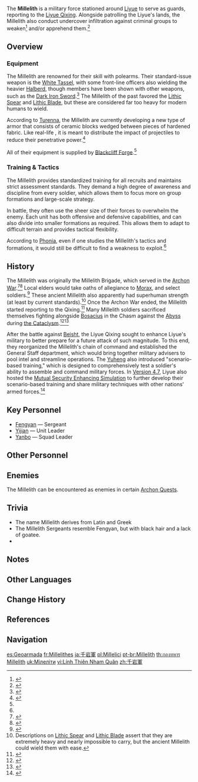 {{CustomTabs
|tab1 = Overview
|tab2 = Enemy Group
}}
{{Faction Infobox
|image        = Millelith in Rite of Descension.png
|caption      = Millelith soldiers in the Archon Quest Rite of Descension
|base         = [[Liyue]]
|region       = Liyue
}}
{{Quote|While the Millelith stands guard, evil shall never prevail!|Motto of the Millelith}}
The '''Millelith''' is a military force stationed around [[Liyue]] to serve as guards, reporting to the [[Liyue Qixing]]. Alongside patrolling the Liyue's lands, the Millelith also conduct undercover infiltration against criminal groups to weaken<ref>{{Ref/Quest|Undetected Infiltration}}</ref> and/or apprehend them.<ref>{{Ref/Quest|The Dealing Sands}}</ref>

==Overview==
===Equipment===
The Millelith are renowned for their skill with polearms. Their standard-issue weapon is the [[White Tassel]], with some front-line officers also wielding the heavier [[Halberd]], though members have been shown with other weapons, such as the [[Dark Iron Sword]].<ref>{{Ref/Quest|Rite of Descension}}</ref> The Millelith of the past favored the [[Lithic Spear]] and [[Lithic Blade]], but these are considered far too heavy for modern humans to wield.

According to [[Turenna]], the Millelith are currently developing a new type of armor that consists of ceramic blocks wedged between pieces of hardened fabric. Like real-life {{w|ceramic armor}}, it is meant to distribute the impact of projectiles to reduce their penetrative power.<ref name="CaW">{{Ref/Quest|Commanders and Wargames}}</ref>

All of their equipment is supplied by [[Blackcliff Forge]].<ref name="CaW" />

===Training & Tactics===
The Millelith provides standardized training for all recruits and maintains strict assessment standards. They demand a high degree of awareness and discipline from every soldier, which allows them to focus more on group formations and large-scale strategy. 

In battle, they often use the sheer size of their forces to overwhelm the enemy. Each unit has both offensive and defensive capabilities, and can also divide into smaller formations as required. This allows them to adapt to difficult terrain and provides tactical flexibility.

According to [[Phonia]], even if one studies the Millelith's tactics and formations, it would still be difficult to find a weakness to exploit.<ref name="CaW" />

==History==
The Millelith was originally the Millelith Brigade, which served in the [[Archon War]].<ref>{{Ref/NPC|Fengyan}}</ref><ref>{{Ref/Weapon|Lithic Blade}}</ref> Local elders would take oaths of allegiance to [[Morax]], and select soldiers.<ref>{{Ref/Arti|Noble's Pledging Vessel}}</ref> These ancient Millelith also apparently had superhuman strength (at least by current standards).<ref group="Note">Descriptions on [[Lithic Spear]] and [[Lithic Blade]] assert that they are extremely heavy and nearly impossible to carry, but the ancient Millelith could wield them with ease.</ref> Once the Archon War ended, the Millelith started reporting to the Qixing.<ref>{{Ref/Book|Stone Tablet Compilations: Vol. I}}</ref> Many Millelith soldiers sacrificed themselves fighting alongside [[Bosacius]] in the Chasm against the [[Abyss]] during [[Cataclysm|the Cataclysm]].<ref>{{Ref/ArtiSet|Tenacity of the Millelith}}</ref><ref>{{Ref/Quest|The Millennial Mountains}}</ref>

After the battle against [[Beisht]], the Liyue Qixing sought to enhance Liyue's military to better prepare for a future attack of such magnitude. To this end, they reorganized the Millelith's chain of command and established the General Staff department, which would bring together military advisers to pool intel and streamline operations. The [[Yuheng]] also introduced "scenario-based training," which is designed to comprehensively test a soldier's ability to assemble and command military forces. In [[Version 4.7]], Liyue also hosted the [[Mutual Security Enhancing Simulation]] to further develop their scenario-based training and share military techniques with other nations' armed forces.<ref>{{Ref/Quest|Scenarios for Study}}</ref>

==Key Personnel==
* [[Fengyan]] &mdash; Sergeant
* [[Yijian]] &mdash; Unit Leader
* [[Yanbo]] &mdash; Squad Leader

==Other Personnel==
{{Characters by Category List|Millelith|4}}

==Enemies==
{{main|Millelith Soldiers}}
The Millelith can be encountered as enemies in certain [[Archon Quests]].

==Trivia==
* The name Millelith derives from Latin {{Lang|mini=1|la=''{{wt|mille||Latin}}''|la_tl=thousand}} and Greek {{Lang|mini=1|el=''{{wt|λίθος|lithos|Ancient Greek}}''|el_tl=stone.}}
* The Millelith Sergeants resemble Fengyan, but with black hair and a lack of goatee.
* {{Furnishing Mentions|name=The Millelith|are=1}}

==Notes==
{{Reflist|note=1}}

==Other Languages==
{{Other Languages
|en      = Millelith
|zhs     = 千岩军
|zhs_rm  = Qiānyán-jūn
|zht     = 千岩軍
|zht_rm  = Qiānyán-jūn
|zh_tl   = Thousand Rock Army
|ja      = 千岩軍
|ja_rm   = Sengan-gun
|ja_tl   = Thousand Rock Army{{Sino|ja}}
|ko      = {{tt|천암<->군|千岩軍}}
|ko_tl   = Thousand Rock Army{{Sino|ko}}
|es      = Geoarmada
|es_tl   = Geonavy
|fr      = Millelithe
|fr_tl   = Millelith
|ru      = Миллелит
|th      = กองทหาร Millelith
|th_rm   = Kong Thahan Millelith
|th_tl   = Millelith Brigade
|vi      = {{tt|Thiên Nham Quân|千岩軍}}
|vi_tl   = Thousand Rock Army{{Sino|vi}}
|de      = Millelith
|id      = Millelith
|pt      = Millelith
|tr      = Taşordu
|tr_tl   = Stone Army
|it      = Millelite
|it_tl   = Millelith
}}

==Change History==
{{Change History|introduced=1.0}}

==References==
{{Reflist|2}}

==Navigation==
{{Faction Navbox}}
[[Category:Millelith| ]]

[[es:Geoarmada]]
[[fr:Millelithes]]
[[ja:千岩軍]]
[[pl:Millelici]]
[[pt-br:Millelith]]
[[th:กองทหาร Millelith]]
[[uk:Мілеліти]]
[[vi:Lính Thiên Nham Quân]]
[[zh:千岩軍]]